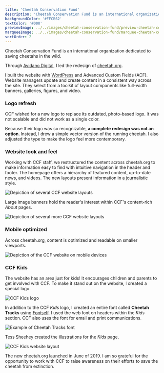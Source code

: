 ```yaml
---
title: 'Cheetah Conservation Fund'
description: 'Cheetah Conservation Fund is an international organization dedicated to saving cheetahs in the wild.'
backgroundColor: '#FFCB62'
textColor: '#000'
previewImage: ../../images/cheetah-conservation-fund/preview-cheetah-conservation-fund.jpg
marqueeImage: ../../images/cheetah-conservation-fund/marquee-cheetah-conservation-fund.jpg
sortOrder: 2
---
```



<IntroBlock>

Cheetah Conservation Fund is an international organization dedicated to saving cheetahs in the wild.

</IntroBlock>

<TextBlock>

Through [Avidano Digital](/portfolio/avidano-digital), I led the redesign of [cheetah.org](https://cheetah.org).

I built the website with [WordPress](https://wordpress.com/) and Advanced Custom Fields (ACF). Website managers update and create content in a consistent way across the site. They select from a toolkit of layout components like full-width banners, galleries, figures, and video.

</TextBlock>

<TextBlock>

### Logo refresh

CCF wished for a new logo to replace its outdated, photo-based logo. It was not scalable and did not work as a single color. 

Because their logo was so recognizable, **a complete redesign was not an option**. Instead, I drew a simple vector version of the running cheetah. I also adjusted the type to make the logo feel more contemporary.

</TextBlock>

<LogoRedesign />

<TextBlock>

### Website look and feel

Working with CCF staff, we restructured the content across cheetah.org to make information easy to find with intuitive navigation in the header and footer. The homepage offers a hierarchy of featured content, up-to-date news, and videos. The new layouts present information in a journalistic style.

</TextBlock>

<FigureSingleBlock lightbox={true}>

![Depiction of several CCF website layouts](../../images/cheetah-conservation-fund/grid-desktop-cheetah-conservation-fund-01.jpg)
    
</FigureSingleBlock>

<TextBlock>

Large image banners hold the reader's interest within CCF's content-rich *About* pages.

</TextBlock>

<FigureSingleBlock lightbox={true}>

![Depiction of several more CCF website layouts](../../images/cheetah-conservation-fund/grid-desktop-cheetah-conservation-fund-02.jpg)
    
</FigureSingleBlock>

<TextBlock>

### Mobile optimized

Across cheetah.org, content is optimized and readable on smaller viewports.

</TextBlock>

<FigureSingleBlock>

![Depiction of the CCF website on mobile devices](../../images/cheetah-conservation-fund/grid-mobile-cheetah-conservation-fund.jpg)
    
</FigureSingleBlock>

<TextBlock>

### CCF Kids

The website has an area just for kids! It encourages children and parents to get involved with CCF. To make it stand out on the website, I created a special logo.

</TextBlock>

<FigureSingleBlock caption="The logo for the Kids pages">

![CCF Kids logo](../../images/logo-collection/ccf-kids.jpg)
    
</FigureSingleBlock>

<TextBlock>

In addition to the CCF *Kids* logo, I created an entire font called **Cheetah Tracks** using [Fontself](https://www.fontself.com/). I used the web font on headers within the *Kids* section. CCF also uses the font for email and print communications. 

</TextBlock>

<FigureSingleBlock caption="Example of Cheetah Tracks">

![Example of Cheetah Tracks font](../../images/cheetah-conservation-fund/cheetah-tracks-font.jpg)
    
</FigureSingleBlock>

<TextBlock>

Tess Sheehey created the illustrations for the *Kids* page.

</TextBlock>

<FigureSingleBlock>

![CCF Kids website layout](../../images/cheetah-conservation-fund/page-ccf-kids.jpg)
    
</FigureSingleBlock>

<TextBlock>

The new cheetah.org launched in June of 2019. I am so grateful for the opportunity to work with CCF to raise awareness on their efforts to save the cheetah from extinction.

</TextBlock>

<LiveProjectLink linkURL="https://cheetah.org/" />